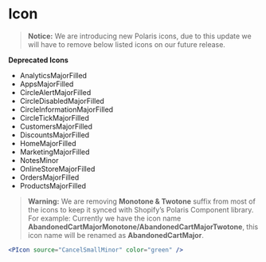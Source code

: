 <!--- PIcon.stories.mdx -->


<Meta title="MDX/Icon" component={PIcon} />

# Icon

> **Notice:** We are introducing new Polaris icons, due to this update we will have to remove below listed icons on our future release.

**Deprecated Icons**
* AnalyticsMajorFilled
* AppsMajorFilled
* CircleAlertMajorFilled
* CircleDisabledMajorFilled
* CircleInformationMajorFilled
* CircleTickMajorFilled
* CustomersMajorFilled
* DiscountsMajorFilled
* HomeMajorFilled
* MarketingMajorFilled
* NotesMinor
* OnlineStoreMajorFilled
* OrdersMajorFilled
* ProductsMajorFilled

> **Warning:** We are removing **Monotone & Twotone** suffix from most of the icons to keep it synced with Shopify’s Polaris Component library.
  For example: Currently we have the icon name **AbandonedCartMajorMonotone/AbandonedCartMajorTwotone**, this icon name will be renamed as **AbandonedCartMajor**.


```jsx
<PIcon source="CancelSmallMinor" color="green" />

```

<ArgsTable />
